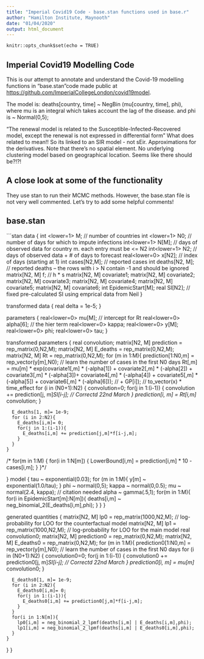 ```yaml
---
title: "Imperial Covid19 Code - base.stan functions used in base.r"
author: "Hamilton Institute, Maynooth"
date: "01/04/2020"
output: html_document
---
```


```stan
knitr::opts_chunk$set(echo = TRUE)
```

## Imperial Covid19 Modelling Code

This is our attempt to annotate and understand the Covid-19 modelling functions in "base.stan"code made public at <https://github.com/ImperialCollegeLondon/covid19model>. 

The model is:
deaths[country, time] ~ NegBin (mu[country, time], phi), where mu is an integral which takes account the lag of the disease. and phi is ~ Normal(0,5);

"The renewal model is related to the Susceptible-Infected-Recovered model, except the renewal is not expressed in differential form" What does related to mean!!
So its linked to an SIR model - not sEir. Approximations for the derivatives. Note that there's no spatial element. No underlying clustering model based on geographical location. Seems like there should be?!?!

## A close look at some of the functionality
They use stan to run their MCMC methods. However, the base.stan file is not very well commented. Let's try to add some helpful comments!

## base.stan

```stan
data {
  int <lower=1> M; // number of countries
  int <lower=1> N0; // number of days for which to impute infections
  int<lower=1> N[M]; // days of observed data for country m. each entry must be <= N2
  int<lower=1> N2; // days of observed data + # of days to forecast
  real<lower=0> x[N2]; // index of days (starting at 1)
  int cases[N2,M]; // reported cases
  int deaths[N2, M]; // reported deaths -- the rows with i > N contain -1 and should be ignored
  matrix[N2, M] f; // h * s
  matrix[N2, M] covariate1;
  matrix[N2, M] covariate2;
  matrix[N2, M] covariate3;
  matrix[N2, M] covariate4;
  matrix[N2, M] covariate5;
  matrix[N2, M] covariate6;
  int EpidemicStart[M];
  real SI[N2]; // fixed pre-calculated SI using emprical data from Neil
}

transformed data {
  real delta = 1e-5;
}

parameters {
  real<lower=0> mu[M]; // intercept for Rt
  real<lower=0> alpha[6]; // the hier term
  real<lower=0> kappa;
  real<lower=0> y[M];
  real<lower=0> phi;
  real<lower=0> tau;
}

transformed parameters {
    real convolution;
    matrix[N2, M] prediction = rep_matrix(0,N2,M);
    matrix[N2, M] E_deaths  = rep_matrix(0,N2,M);
    matrix[N2, M] Rt = rep_matrix(0,N2,M);
    for (m in 1:M){
      prediction[1:N0,m] = rep_vector(y[m],N0); // learn the number of cases in the first N0 days
        Rt[,m] = mu[m] * exp(covariate1[,m] * (-alpha[1]) + covariate2[,m] * (-alpha[2]) +
        covariate3[,m] * (-alpha[3])+ covariate4[,m] * (-alpha[4]) + covariate5[,m] * (-alpha[5]) + 
        covariate6[,m] * (-alpha[6])); // + GP[i]); // to_vector(x) * time_effect
      for (i in (N0+1):N2) {
        convolution=0;
        for(j in 1:(i-1)) {
          convolution += prediction[j, m]*SI[i-j]; // Correctd 22nd March
        }
        prediction[i, m] = Rt[i,m] * convolution;
      }
      
      E_deaths[1, m]= 1e-9;
      for (i in 2:N2){
        E_deaths[i,m]= 0;
        for(j in 1:(i-1)){
          E_deaths[i,m] += prediction[j,m]*f[i-j,m];
        }
      }
    }
   /* for(m in 1:M) {
     for(i in 1:N[m]) {
      LowerBound[i,m] = prediction[i,m] * 10 - cases[i,m];
     }
    }*/

}
model {
  tau ~ exponential(0.03);
  for (m in 1:M){
      y[m] ~ exponential(1.0/tau);
  }
  phi ~ normal(0,5);
  kappa ~ normal(0,0.5);
  mu ~ normal(2.4, kappa); // citation needed 
  alpha ~ gamma(.5,1);
  for(m in 1:M){
    for(i in EpidemicStart[m]:N[m]){
       deaths[i,m] ~ neg_binomial_2(E_deaths[i,m],phi); 
    }
   }
}

generated quantities {
    matrix[N2, M] lp0 = rep_matrix(1000,N2,M); // log-probability for LOO for the counterfactual model
    matrix[N2, M] lp1 = rep_matrix(1000,N2,M); // log-probability for LOO for the main model
    real convolution0;
    matrix[N2, M] prediction0 = rep_matrix(0,N2,M);
    matrix[N2, M] E_deaths0  = rep_matrix(0,N2,M);
    for (m in 1:M){
      prediction0[1:N0,m] = rep_vector(y[m],N0); // learn the number of cases in the first N0 days
      for (i in (N0+1):N2) {
        convolution0=0;
        for(j in 1:(i-1)) {
          convolution0 += prediction0[j, m]*SI[i-j]; // Correctd 22nd March
        }
        prediction0[i, m] = mu[m] * convolution0;
      }
      
      E_deaths0[1, m]= 1e-9;
      for (i in 2:N2){
        E_deaths0[i,m]= 0;
        for(j in 1:(i-1)){
          E_deaths0[i,m] += prediction0[j,m]*f[i-j,m];
        }
      }
      for(i in 1:N[m]){
        lp0[i,m] = neg_binomial_2_lpmf(deaths[i,m] | E_deaths[i,m],phi); 
        lp1[i,m] = neg_binomial_2_lpmf(deaths[i,m] | E_deaths0[i,m],phi); 
      }
    }

}
}
